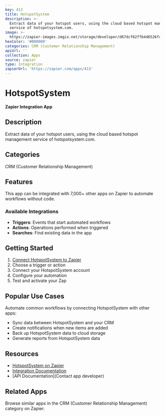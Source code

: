 ```yaml
---
key: 413
title: HotspotSystem
description: >-
  Extract data of your hotspot users, using the cloud based hotspot management
  service of hotspotsystem.com.
image: >-
  https://zapier-images.imgix.net/storage/developer/d67dcf62ffb4d6526fc09849926d536f.png?auto=format%2Ccompress&ixlib=python-3.0.0&q=50
hexColor: '#000000'
categories: CRM (Customer Relationship Management)
apiUrl: ''
collection: Apps
source: zapier
type: Integration
zapierUrl: 'https://zapier.com/apps/413'
---
```

# HotspotSystem

**Zapier Integration App**

## Description

Extract data of your hotspot users, using the cloud based hotspot management service of hotspotsystem.com.

## Categories

CRM (Customer Relationship Management)

## Features

This app can be integrated with 7,000+ other apps on Zapier to automate workflows without code.

### Available Integrations

- **Triggers**: Events that start automated workflows
- **Actions**: Operations performed when triggered
- **Searches**: Find existing data in the app

## Getting Started

1. [Connect HotspotSystem to Zapier](https://zapier.com/apps/413)
2. Choose a trigger or action
3. Connect your HotspotSystem account
4. Configure your automation
5. Test and activate your Zap

## Popular Use Cases

Automate common workflows by connecting HotspotSystem with other apps:

- Sync data between HotspotSystem and your CRM
- Create notifications when new items are added
- Back up HotspotSystem data to cloud storage
- Generate reports from HotspotSystem data

## Resources

- [HotspotSystem on Zapier](https://zapier.com/apps/413)
- [Integration Documentation](https://zapier.com/apps/413/integrations)
- [API Documentation](Contact app developer)

## Related Apps

Browse similar apps in the CRM (Customer Relationship Management) category on Zapier.
